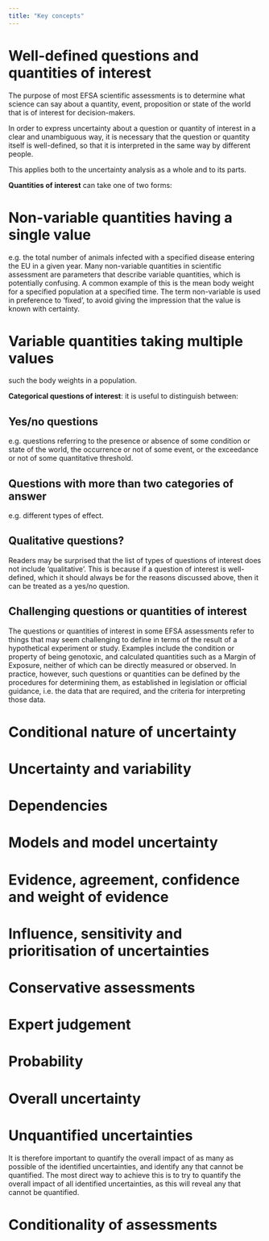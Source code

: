 ```yaml
---
title: "Key concepts"
---
```


# Well-defined questions and quantities of interest
<!-- SO p22 -->
The purpose of most EFSA scientific assessments is to determine what science can say about a quantity, event, proposition or state of the world that is of interest for decision-makers.

In order to express uncertainty about a question or quantity of interest in a clear and unambiguous way, it is necessary that the question or quantity itself is well-defined, so that it is interpreted in the same way by different people.

This applies both to the uncertainty analysis as a whole and to its parts.



::: {.callout-tip collapse="true" appearance="minimal"}
**Quantities of interest** can take one of two forms:

:::: {.panel-tabset}

# Non-variable quantities having a single value
e.g. the total number of animals infected with a specified disease entering the EU in a given year. Many non-variable quantities in scientific assessment are parameters that describe variable quantities, which is potentially confusing. A common example of this is the mean body weight for a specified population at a specified time. The term non-variable is used in preference to ‘fixed’, to avoid giving the impression that the value is known with certainty. 

# Variable quantities taking multiple values
such the body weights in a population. 

::::
:::

::: {.callout-tip collapse="true" appearance="minimal"}
**Categorical questions of interest**: it is useful to distinguish between: 

:::: {.panel-tabset}

## Yes/no questions
e.g. questions referring to the presence or absence of some condition or state of the world, the occurrence or not of some event, or the exceedance or not of some quantitative threshold.

## Questions with more than two categories of answer
e.g. different types of effect.
:::
::::


::: {.callout-tip}
## Qualitative questions?
<!-- SO p24 -->
Readers may be surprised that the list of types of questions of interest does not include ‘qualitative’. This is because if a question of interest is well-defined, which it should always be for the reasons discussed above, then it can be treated as a yes/no question.
:::

::: {.callout-tip}
## Challenging questions or quantities of interest
<!-- SO p23 -->
The questions or quantities of interest in some EFSA assessments refer to things that may seem challenging to define in terms of the result of a hypothetical experiment or study. Examples include the condition or property of being genotoxic, and calculated quantities such as a Margin of Exposure, neither of which can be directly measured or observed. In practice, however, such questions or quantities can be defined by the procedures for determining them, as established in legislation or official guidance, i.e. the data that are required, and the criteria for interpreting those data.
:::

# Conditional nature of uncertainty

# Uncertainty and variability 

# Dependencies 

# Models and model uncertainty 

# Evidence, agreement, confidence and weight of evidence

# Influence, sensitivity and prioritisation of uncertainties

# Conservative assessments

# Expert judgement 

# Probability 

# Overall uncertainty 

# Unquantified uncertainties 

<!-- SO p20, last bullet point -->
It is therefore important to quantify the overall impact of as many as possible of the identified uncertainties, and identify any that cannot be quantified. The most direct way to achieve this is to try to quantify the overall impact of all identified uncertainties, as this will reveal any that cannot be quantified.


# Conditionality of assessments

<!-- Move Types of assessment distinguished for uncertainty analysis to the U GD page -->
